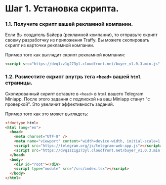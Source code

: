 # Шаг 1. Установка скрипта.

### 1.1. Получите скрипт вашей рекламной компании.

Если Вы создатель Байера (рекламной компании), то отправьте скрипт своему разработчку из приложения Traffy.
Вы можете скопировать скрипт из карточки рекламной компании.

Пример того как выглядит скрипт рекламной компании:
```html
<script src="https://dvq1zz1g273yl.cloudfront.net/buyer_v1.0.3.min.js" traffy-key="Your Traffy Key" />
```

### 1.2. Разместите скрипт внутрь тега ```<head>``` вашей ```html``` страницы.

Скопированный скрипт вставьте в ```<head>``` в ```html``` вашего Telegram Miniapp. После этого задания с подпиской на ваш Miniapp станут "с проверкой". Это увеличит эффективность заданий.

Пример того как это может выглядеть:

```html
<!doctype html>
<html lang="en">
  <head>
    <meta charset="UTF-8" />
    <meta name="viewport" content="width=device-width, initial-scale=1.0" />
    <script src="https://telegram.org/js/telegram-web-app.js"></script>
    <script src="https://dvq1zz1g273yl.cloudfront.net/buyer_v1.0.3.min.js" traffy-key="Your Traffy Key" />
  </head>
  <body>
    <div id="root"></div>
    <script type="module" src="/src/index.tsx"></script>
  </body>
</html>
```